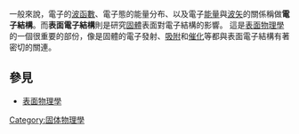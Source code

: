 一般來說，電子的[[波函數|波函數]]、電子態的能量分布、以及電子[[能量|能量]]與[[波矢|波矢]]的關係稱做'''電子結構'''。而'''表面電子結構'''則是研究[[固體|固體]]表面對電子結構的影響。
這是[[表面科學|表面物理學]]的一個很重要的部份，像是固體的電子發射、[[吸附|吸附]]和[[催化|催化]]等都與表面電子結構有著密切的關連。
==參見==
*[[表面物理學|表面物理學]]
{{物理小作品}}
[[Category:固体物理學|Category:固体物理學]]